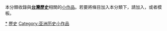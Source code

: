 {{Catnav|頁面分類|地理|地理小作品|歷史小作品}}
{{Catnav|頁面分類|各種主題的頁面分類|按國家分類|各國歷史|台灣歷史}}
{{hidden category}}
{{WPSS-cat}}
本分類收錄與'''[[台灣歷史|台灣歷史]]'''相關的[[Wikipedia:小作品|小作品]]。若要將條目加入本分類下，請加入'''{{tl|TW-hist-stub}}'''，或者'''{{tl|台灣歷史小作品}}'''模板。

[[Category:台灣歷史|*]]
[[Category:台灣小作品|歷史]]
[[Category:亚洲历史小作品|Category:亚洲历史小作品]]